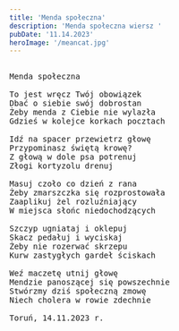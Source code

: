 ```yaml
---
title: 'Menda społeczna'
description: 'Menda społeczna wiersz '
pubDate: '11.14.2023'
heroImage: '/meancat.jpg'
---
```

<pre>

Menda społeczna

To jest wręcz Twój obowiązek
Dbać o siebie swój dobrostan
Żeby menda z Ciebie nie wylazła
Gdzieś w kolejce korkach pocztach

Idź na spacer przewietrz głowę
Przypominasz świętą krowę?
Z głową w dole psa potrenuj
Złogi kortyzolu drenuj

Masuj czoło co dzień z rana
Żeby zmarszczka się rozprostowała
Zaaplikuj żel rozluźniający
W miejsca słońc niedochodzących

Szczyp ugniataj i oklepuj
Skacz pedałuj i wyciskaj
Żeby nie rozerwać skrzepu
Kurw zastygłych gardeł ściskach

Weź maczetę utnij głowę
Mendzie panoszącej się powszechnie
Stwórzmy dziś społeczną zmowę
Niech cholera w rowie zdechnie

Toruń, 14.11.2023 r.

</pre>
